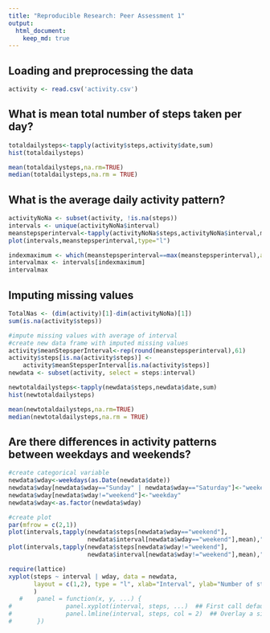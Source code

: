 ```yaml
---
title: "Reproducible Research: Peer Assessment 1"
output: 
  html_document:
    keep_md: true
---
```



## Loading and preprocessing the data
```r
activity <- read.csv('activity.csv')
```


## What is mean total number of steps taken per day?
```r
totaldailysteps<-tapply(activity$steps,activity$date,sum)
hist(totaldailysteps)
```

```r
mean(totaldailysteps,na.rm=TRUE)
median(totaldailysteps,na.rm = TRUE)
```

## What is the average daily activity pattern?
```r
activityNoNa <- subset(activity, !is.na(steps))
intervals <- unique(activityNoNa$interval)
meanstepsperinterval<-tapply(activityNoNa$steps,activityNoNa$interval,mean)
plot(intervals,meanstepsperinterval,type="l")
```


```r
indexmaximum <- which(meanstepsperinterval==max(meanstepsperinterval),arr.ind = TRUE)[1]
intervalmax <- intervals[indexmaximum]
intervalmax
```

## Imputing missing values
```r
TotalNas <- (dim(activity)[1]-dim(activityNoNa)[1])
sum(is.na(activity$steps))
```

```r
#impute missing values with average of interval
#create new data frame with imputed missing values
activity$meanStepsperInterval<-rep(round(meanstepsperinterval),61)
activity$steps[is.na(activity$steps)] <- 
    activity$meanStepsperInterval[is.na(activity$steps)]
newdata <- subset(activity, select = steps:interval)
```

```r
newtotaldailysteps<-tapply(newdata$steps,newdata$date,sum)
hist(newtotaldailysteps)
```

```r
mean(newtotaldailysteps,na.rm=TRUE)
median(newtotaldailysteps,na.rm = TRUE)
```

## Are there differences in activity patterns between weekdays and weekends?
```r
#create categorical variable
newdata$wday<-weekdays(as.Date(newdata$date))
newdata$wday[newdata$wday=="Sunday" | newdata$wday=="Saturday"]<-"weekend"
newdata$wday[newdata$wday!="weekend"]<-"weekday"
newdata$wday<-as.factor(newdata$wday)
```

```r
#create plot
par(mfrow = c(2,1))
plot(intervals,tapply(newdata$steps[newdata$wday=="weekend"],
                      newdata$interval[newdata$wday=="weekend"],mean),"l",ylab="")
plot(intervals,tapply(newdata$steps[newdata$wday!="weekend"],
                      newdata$interval[newdata$wday!="weekend"],mean),"l",ylab="")

require(lattice)
xyplot(steps ~ interval | wday, data = newdata, 
       layout = c(1,2), type = "l", xlab="Interval", ylab="Number of steps"
       )
   #    panel = function(x, y, ...) {
#               panel.xyplot(interval, steps, ...)  ## First call default panel function
#               panel.lmline(interval, steps, col = 2)  ## Overlay a simple linear regression line
#       })
```
